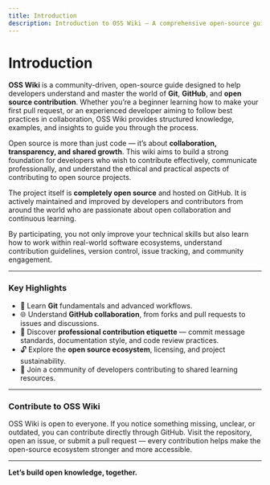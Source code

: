 ```yaml
---
title: Introduction
description: Introduction to OSS Wiki – A comprehensive open-source guide for learning Git, GitHub, and professional open source contribution practices.
---
```


# Introduction

**OSS Wiki** is a community-driven, open-source guide designed to help developers understand and master the world of **Git**, **GitHub**, and **open source contribution**.
Whether you’re a beginner learning how to make your first pull request, or an experienced developer aiming to follow best practices in collaboration, OSS Wiki provides structured knowledge, examples, and insights to guide you through the process.

Open source is more than just code — it’s about **collaboration, transparency, and shared growth**. This wiki aims to build a strong foundation for developers who wish to contribute effectively, communicate professionally, and understand the ethical and practical aspects of contributing to open source projects.

The project itself is **completely open source** and hosted on GitHub. It is actively maintained and improved by developers and contributors from around the world who are passionate about open collaboration and continuous learning.

By participating, you not only improve your technical skills but also learn how to work within real-world software ecosystems, understand contribution guidelines, version control, issue tracking, and community engagement.

---

### Key Highlights

- 📘 Learn **Git** fundamentals and advanced workflows.
- 🌐 Understand **GitHub collaboration**, from forks and pull requests to issues and discussions.
- 🧩 Discover **professional contribution etiquette** — commit message standards, documentation style, and code review practices.
- 🔓 Explore the **open source ecosystem**, licensing, and project sustainability.
- 🤝 Join a community of developers contributing to shared learning resources.

---

### Contribute to OSS Wiki

OSS Wiki is open to everyone. If you notice something missing, unclear, or outdated, you can contribute directly through GitHub.
Visit the repository, open an issue, or submit a pull request — every contribution helps make the open-source ecosystem stronger and more accessible.

---

**Let’s build open knowledge, together.**
